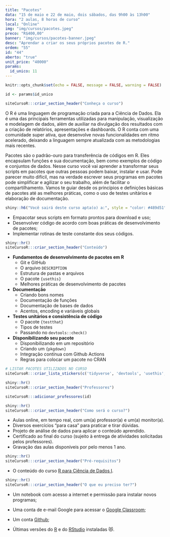 ```yaml
---
title: "Pacotes"
data: "15 de maio e 22 de maio, dois sábados, das 9h00 às 13h00"
hora: "2 aulas, 8 horas de curso"
local: "Online"
img: "img/cursos/pacotes.jpeg"
preco: "R$400,00"
banner: "img/cursos/pacotes-banner.jpeg"
desc: "Aprendar a criar os seus próprios pacotes de R."
ordem: "55"
id: "44"
aberto: "true"
unit_price: "40000"
params:
  id_unico: 11
---
```



```r

knitr::opts_chunk$set(echo = FALSE, message = FALSE, warning = FALSE)

id <- params$id_unico
```

```r
siteCursoR:::criar_section_header("Conheça o curso")
```

O R é uma linguagem de programação criada para a Ciência de Dados. Ela é uma das principais ferramentas utilizadas para manipulação, visualização e modelagem de dados, além de auxiliar na divulgação dos resultados com a criação de relatórios, apresentações e dashboards. O R conta com uma comunidade super ativa, que desenvolve novas funcionalidades em ritmo acelerado, deixando a linguagem sempre atualizada com as metodologias mais recentes.

Pacotes são o padrão-ouro para transferência de códigos em R. Eles encapsulam funções e sua documentação, bem como exemplos de código e conjuntos de dados. Nesse curso você vai aprender a transformar seus scripts em pacotes que outras pessoas podem baixar, instalar e usar. Pode parecer muito difícil, mas na verdade escrever seus programas em pacotes pode simplificar e agilizar o seu trabalho, além de facilitar o compartilhamento. Vamos te guiar desde os princípios e definições básicas de pacotes até as melhores práticas, como o uso de testes unitários e elaboração de documentação.

```r
shiny::h6("Você sairá deste curso apta(o) a:", style = "color: #489d51")
```


::: {.voce-saira}
- Empacotar seus scripts em formato prontos para download e uso;
- Desenvolver código de acordo com boas práticas de desenvolvimento de pacotes;
- Implementar rotinas de teste constante dos seus códigos.
:::


```r
shiny::hr()
siteCursoR:::criar_section_header("Conteúdo")
```


::: {.row}

:::: {.column-esq}
- **Fundamentos de desenvolvimento de pacotes em R**
  - Git e GitHub
  - O arquivo `DESCRIPTION`
  - Estrutura de pastas e arquivos
  - O pacote `{usethis}`
  - Melhores práticas de desenvolvimento de pacotes
- **Documentação**
  - Criando bons nomes
  - Documentação de funções
  - Documentação de bases de dados
  - Acentos, encoding e variáveis globais
- **Testes unitários e consistência de código**
  - O pacote `{testthat}`
  - Tipos de testes
  - Passando no `devtools::check()`
- **Disponibilizando seu pacote**
  - Disponibilizando em um repositório
  - Criando um `{pkgdown}`
  - Integração contínua com Github Actions
  - Regras para colocar um pacote no CRAN
  
::::

:::: {.column-dir}

::::: {.row .justify-content-center}
```r
# LISTAR PACOTES UTILIZADOS NO CURSO
siteCursoR:::criar_lista_stickers(c('tidyverse', 'devtools', 'usethis', 'testthat', 'pkgdown'))
```
:::::

:::: 

:::


```r
shiny::hr()
siteCursoR:::criar_section_header("Professores")
```

```r
siteCursoR:::adicionar_professores(id)
```

```r
shiny::hr()
siteCursoR:::criar_section_header("Como será o curso?")
```

- Aulas online, em tempo real, com um(a) professor(a) e um(a) monitor(a). 
- Diversos exercícios "para casa" para praticar e tirar dúvidas.
- Projeto de análise de dados para aplicar o conteúdo aprendido.
- Certificado ao final do curso (sujeito à entrega de atividades solicitadas pelos professores).
- Gravação das aulas disponíveis por pelo menos 1 ano.

```r
shiny::hr()
siteCursoR:::criar_section_header("Pré-requisitos") 
```

- O conteúdo do curso [R para Ciência de Dados I](https://www.curso-r.com/cursos/r4ds-1/).

```r
shiny::hr()
siteCursoR:::criar_section_header("O que eu preciso ter?")
```

- Um notebook com acesso a internet e permissão para instalar novos programas;

- Uma conta de e-mail Google para acessar o [Google Classroom](https://classroom.google.com/);

- Um conta [Github](https://github.com/);

-  Últimas versões do [R](https://cran.r-project.org/) e do [RStudio](https://www.rstudio.com/products/rstudio/download/) instaladas &#128571;.
